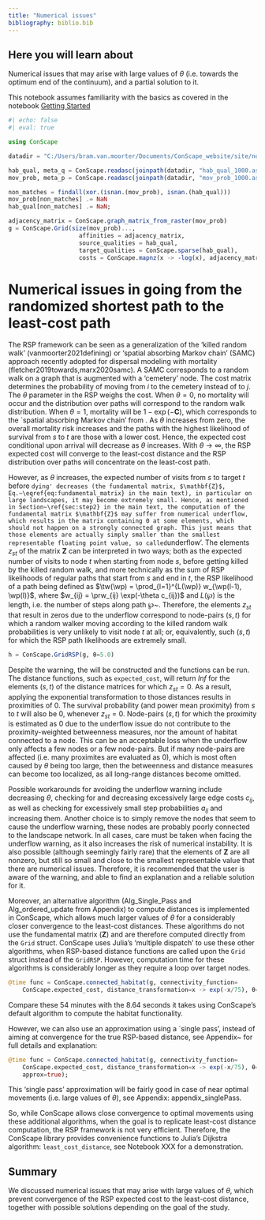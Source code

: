 ```yaml
---
title: "Numerical issues"
bibliography: biblio.bib
---
```


::: {.callout-tip}
## Here you will learn about

Numerical issues that may arise with large values of $\theta$ (i.e. towards the optimum end of the continuum), and a partial solution to it.
:::

::: {.callout-warning}
This notebook assumes familiarity with the basics as covered in the notebook [Getting Started](/notebooks/nbk_getting_started.qmd)
:::

```julia
#| echo: false
#| eval: true

using ConScape

datadir = "C:/Users/bram.van.moorter/Documents/ConScape_website/site/notebooks/data/"

hab_qual, meta_q = ConScape.readasc(joinpath(datadir, "hab_qual_1000.asc"))
mov_prob, meta_p = ConScape.readasc(joinpath(datadir, "mov_prob_1000.asc"))

non_matches = findall(xor.(isnan.(mov_prob), isnan.(hab_qual)))
mov_prob[non_matches] .= NaN
hab_qual[non_matches] .= NaN;

adjacency_matrix = ConScape.graph_matrix_from_raster(mov_prob)
g = ConScape.Grid(size(mov_prob)..., 
                    affinities = adjacency_matrix,
                    source_qualities = hab_qual,
                    target_qualities = ConScape.sparse(hab_qual),
                    costs = ConScape.mapnz(x -> -log(x), adjacency_matrix))
```

# Numerical issues in going from the randomized shortest path to the least-cost path

The RSP framework can be seen as a generalization of the 'killed random walk' (vanmoorter2021defining) or 'spatial absorbing Markov chain' (SAMC) approach recently adopted for dispersal modeling with mortality (fletcher2019towards,marx2020samc). A SAMC corresponds to a random walk on a graph that is augmented with a 'cemetery' node. The cost matrix determines the probability of moving from $i$ to the cemetery instead of to $j$. The $\theta$ parameter in the RSP weighs the cost. When $\theta = 0$, no mortality will occur and the distribution over paths will correspond to the random walk distribution. When $\theta = 1$, mortality will be $1-\exp(-\mathbf{C})$, which corresponds to the `spatial absorbing Markov chain' from \citet{fletcher2019towards}. 
As $\theta$ increases from zero, the overall mortality risk increases and the paths with the highest likelihood of survival from $s$ to $t$ are those with a lower cost. Hence, the expected cost conditional upon arrival will decrease as $\theta$ increases. With $\theta \rightarrow \infty$, the RSP expected cost will converge to the least-cost distance and the RSP distribution over paths will concentrate on the least-cost path. 

However, as $\theta$ increases, the expected number of visits from $s$ to target $t$ before `dying' decreases (the fundamental matrix, $\mathbf{Z}$, Eq.~\eqref{eq:fundamental_matrix} in the main text), in particular on large landscapes, it may become extremely small. Hence, as mentioned in Section~\ref{sec:step2} in the main text, the computation of the fundamental matrix $\mathbf{Z}$ may suffer from numerical underflow, which results in the matrix containing 0 at some elements, which should not happen on a strongly connected graph.
This just means that those elements are actually simply smaller than the smallest representable floating point value, so called `underflow'.
The elements $z_{st}$ of the matrix $\mathbf{Z}$ can be interpreted in two ways; both as the expected number of visits to node $t$ when starting from node $s$, before getting killed by the killed random walk, and more technically as the sum of RSP likelihoods of regular paths that start from $s$ and end in $t$, the RSP likelihood of a path being defined as $\tw(\wp) = \prod_{l=1}^{L(\wp)} w_{\wp(l-1), \wp(l)}$, where $w_{ij} = \prw_{ij} \exp(-\theta c_{ij})$ and $L(\wp)$ is the length, i.e.\ the number of steps along path $\wp$~\citep[see, e.g.][for details]{kivimaki2020sensitivity}.
Therefore, the elements $z_{st}$ that result in zeros due to the underflow correspond to node-pairs $(s,t)$ for which a random walker moving according to the killed random walk probabilities is very unlikely to visit node $t$ at all; or, equivalently, such $(s,t)$ for which the RSP path likelihoods are extremely small.

```julia
h = ConScape.GridRSP(g, θ=5.0)
```


Despite the warning, the \texttt{GridRSP} will be constructed and the functions can be run.
The distance functions, such as `expected_cost`, will return _Inf_ for the elements $(s,t)$ of the distance matrices for which $z_{st} = 0$.
As a result, applying the exponential transformation to those distances results in proximities of 0.
The survival probability (and power mean proximity) from $s$ to $t$ will also be 0, whenever $z_{st}=0$.
Node-pairs $(s,t)$ for which the proximity is estimated as 0 due to the underflow issue do not contribute to the proximity-weighted betweenness measures, nor the amount of habitat connected to a node.
This can be an acceptable loss when the underflow only affects a few nodes or a few node-pairs.
But if many node-pairs are affected (i.e. many proximites are evaluated as 0), which is most often caused by $\theta$ being too large, then the betweenness and distance measures can become too localized, as all long-range distances become omitted.

Possible workarounds for avoiding the underflow warning include
decreasing $\theta$, checking for and decreasing excessively large edge costs $c_{ij}$, as well as checking for excessively small step probabilities $a_{ij}$ and increasing them.
Another choice is to simply remove the nodes that seem to cause the underflow warning, these nodes are probably poorly connected to the landscape network.
In all cases, care must be taken when facing the underflow warning, as it also increases the risk of numerical instability.
It is also possible (although seemingly fairly rare) that the elements of $\mathbf{Z}$ are all nonzero, but still so small and close to the smallest representable value that there are numerical issues.
Therefore, it is recommended that the user is aware of the warning, and able to find an explanation and a reliable solution for it.

Moreover, an alternative algorithm (Alg_Single_Pass and Alg_ordered_update from Appendix) to compute distances is implemented in ConScape, which allows much larger values of $\theta$ for a considerably closer convergence to the least-cost distances. These algorithms do not use the fundamental matrix ($\mathbf{Z}$) and are therefore computed directly from the `Grid` struct. ConScape uses Julia's 'multiple dispatch' to use these other algorithms, when RSP-based distance functions are called upon the `Grid` struct instead of the `GridRSP`. However, computation time for these algorithms is considerably longer as they require a loop over target nodes.

```julia
@time func = ConScape.connected_habitat(g, connectivity_function=
    ConScape.expected_cost, distance_transformation=x -> exp(-x/75), θ=1.0);
```

Compare these 54 minutes with the $8.64$ seconds it takes using ConScape's default algorithm to compute the habitat functionality.

However, we can also use an approximation using a `single pass', instead of aiming at convergence for the true RSP-based distance, see Appendix~\ref{appendix_singlePass} for full details and explanation:

```julia
@time func = ConScape.connected_habitat(g, connectivity_function=
    ConScape.expected_cost, distance_transformation=x -> exp(-x/75), θ=1.0, 
    approx=true);
```

This 'single pass' approximation will be fairly good in case of near optimal movements (i.e. large values of $\theta$), see Appendix: appendix_singlePass. 

So, while ConScape allows close convergence to optimal movements using these additional algorithms, when the goal is to replicate least-cost distance computation, the RSP framework is not very efficient. 
Therefore, the ConScape library provides convenience functions to Julia's Dijkstra algorithm: `least_cost_distance`, see Notebook XXX for a demonstration. 

## Summary

We discussed numerical issues that may arise with large values of $\theta$, which prevent convergence of the RSP expected cost to the least-cost distance, together with possible solutions depending on the goal of the study.
